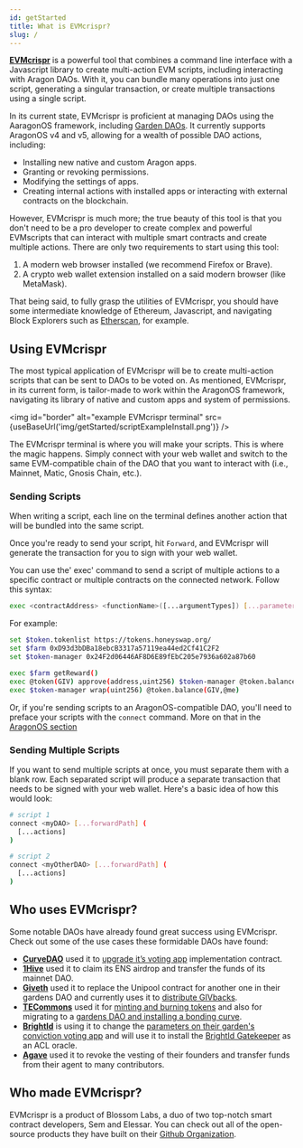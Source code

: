 ```yaml
---
id: getStarted
title: What is EVMcrispr?
slug: /
---
```



[**EVMcrispr**](https://evm-crispr.blossom.software/) is a powerful tool that combines a command line interface with a Javascript library to create multi-action EVM scripts, including interacting with Aragon DAOs. With it, you can bundle many operations into just one script, generating a singular transaction, or create multiple transactions using a single script.

In its current state, EVMcrispr is proficient at managing DAOs using the AaragonOS framework, including [Garden DAOs](https://gardens.1hive.org/#/home). It currently supports AragonOS v4 and v5, allowing for a wealth of possible DAO actions, including:

- Installing new native and custom Aragon apps.
- Granting or revoking permissions.
- Modifying the settings of apps.
- Creating internal actions with installed apps or interacting with external contracts on the blockchain.

However, EVMcrispr is much more; the true beauty of this tool is that you don't need to be a pro developer to create complex and powerful EVMscripts that can interact with multiple smart contracts and create multiple actions. There are only two requirements to start using this tool:

1. A modern web browser installed (we recommend Firefox or Brave).
2. A crypto web wallet extension installed on a said modern browser (like MetaMask).

That being said, to fully grasp the utilities of EVMcrispr, you should have some intermediate knowledge of Ethereum, Javascript, and navigating Block Explorers such as [Etherscan](https://etherscan.io), for example.


## Using EVMcrispr

The most typical application of EVMcrispr will be to create multi-action scripts that can be sent to DAOs to be voted on. As mentioned, EVMcrispr, in its current form, is tailor-made to work within the AragonOS framework, navigating its library of native and custom apps and system of permissions.


<img id="border" alt="example EVMcrispr terminal" src={useBaseUrl('img/getStarted/scriptExampleInstall.png')} />

The EVMcrispr terminal is where you will make your scripts. This is where the magic happens. Simply connect with your web wallet and switch to the same EVM-compatible chain of the DAO that you want to interact with (i.e., Mainnet, Matic, Gnosis Chain, etc.).

### Sending Scripts

 When writing a script, each line on the terminal defines another action that will be bundled into the same script.

Once you're ready to send your script, hit `Forward`, and EVMcrispr will generate the transaction for you to sign with your web wallet.

You can use the' exec' command to send a script of multiple actions to a specific contract or multiple contracts on the connected network. Follow this syntax:

```bash
exec <contractAddress> <functionName>([...argumentTypes]) [...parameters]
```

For example:

```bash
set $token.tokenlist https://tokens.honeyswap.org/
set $farm 0xD93d3bDBa18ebcB3317a57119ea44ed2Cf41C2F2
set $token-manager 0x24F2d06446AF8D6E89fEbC205e7936a602a87b60

exec $farm getReward()
exec @token(GIV) approve(address,uint256) $token-manager @token.balance(GIV,@me)
exec $token-manager wrap(uint256) @token.balance(GIV,@me)
```

Or, if you're sending scripts to an AragonOS-compatible DAO, you'll need to preface your scripts with the `connect` command. More on that in the [AragonOS section](/aragonOS/#the-connect-command)

### Sending Multiple Scripts

If you want to send multiple scripts at once, you must separate them with a blank row. Each separated script will produce a separate transaction that needs to be signed with your web wallet. Here's a basic idea of how this would look:

```bash
# script 1
connect <myDAO> [...forwardPath] (
  [...actions]
)

# script 2
connect <myOtherDAO> [...forwardPath] (
  [...actions]
)
```


## Who uses EVMcrispr?

Some notable DAOs have already found great success using EVMcrispr. Check out some of the use cases these formidable DAOs have found:

- [**CurveDAO**](https://curve.fi/) used it to [upgrade it’s voting app](https://gov.curve.fi/t/allowing-for-fractional-votes-by-curve-dao/2456) implementation contract.
- [**1Hive**](https://1hive.org/) used it to claim its ENS airdrop and transfer the funds of its mainnet DAO.
- [**Giveth**](https://giveth.io/) used it to replace the Unipool contract for another one in their gardens DAO and currently uses it to [distribute GIVbacks](https://giveth.io/givbacks).
- [**TECommons**](https://tecommons.org/) used it for [minting and burning tokens](https://forum.tecommons.org/t/one-time-change-of-tech-addresses-as-requested-by-owner-because-access-was-lost-or-another-reason/571) and also for migrating to a [gardens DAO and installing a bonding curve](https://forum.tecommons.org/t/commons-upgrade-demo-part-2/723).
- [**BrightId**](https://brightid.org/) is using it to change the [parameters on their garden's conviction voting app](https://forum.brightid.org/t/revisiting-the-brightdao-parameters-with-general-magic-support/355) and will use it to install the [BrightId Gatekeeper](https://forum.brightid.org/t/brightid-gatekeeper-for-aragon-permissions/131) as an ACL oracle.
- [**Agave**](https://agave.finance/) used it to revoke the vesting of their founders and transfer funds from their agent to many contributors.


## Who made EVMcrispr?

EVMcrispr is a product of Blossom Labs, a duo of two top-notch smart contract developers, Sem and Elessar. You can check out all of the open-source products they have built on their [Github Organization](https://github.com/BlossomLabs).
